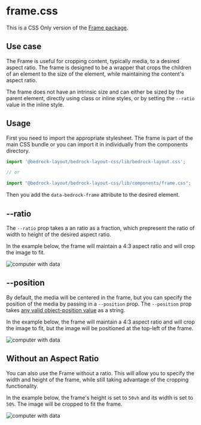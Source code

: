 

<Meta title="CSS Only/components/frame.css" />

# frame.css

This is a CSS Only version of the [Frame package](/?path=/docs/components-frame--api).

## Use case

The Frame is useful for cropping content, typically media, to a desired aspect ratio. The frame is designed to be a wrapper that crops the children of an element to the size of the element, while maintaining the content's aspect ratio.

The frame does not have an intrinsic size and can either be sized by the parent element, directly using class or inline styles, or by setting the `--ratio` value in the inline style.

## Usage

First you need to import the appropriate stylesheet. The frame is part of the main CSS bundle or you can import it in individually from the components directory.

```javascript
import '@bedrock-layout/bedrock-layout-css/lib/bedrock-layout.css';

// or

import "@bedrock-layout/bedrock-layout-css/lib/components/frame.css";
```

Then you add the `data-bedrock-frame` attribute to the desired element.

## --ratio

The `--ratio` prop takes a an ratio as a fraction, which prepresent the ratio of width to height of the desired aspect ratio.

In the example below, the frame will maintain a 4:3 aspect ratio and will crop the image to fit.

<Canvas withToolbar withSource="open">
  <Story name="--ratio">
    <div data-bedrock-frame style={{ "--ratio": "4/3" }}>
      <img src={imgSrc} alt="computer with data" />
    </div>
  </Story>
</Canvas>

## --position

By default, the media will be centered in the frame, but you can specify the position of the media by passing in a `--position` prop. The `--position` prop takes [any valid object-position value](https://developer.mozilla.org/en-US/docs/Web/CSS/object-position) as a string.

In the example below, the frame will maintain a 4:3 aspect ratio and will crop the image to fit, but the image will be positioned at the top-left of the frame.

<Canvas withToolbar withSource="open">
  <Story name="--position">
    <div
      data-bedrock-frame
      style={{ "--position": "left top", "--ratio": "4/3" }}
    >
      <img src={imgSrc} alt="computer with data" />
    </div>
  </Story>
</Canvas>

## Without an Aspect Ratio

You can also use the Frame without a ratio. This will allow you to specify the width and height of the frame, while still taking advantage of the cropping functionality.

In the example below, the frame's height is set to `50vh` and its width is set to `50%`. The image will be cropped to fit the frame.

<Canvas withToolbar withSource="open">
  <Story name="no ratio">
    <div data-bedrock-frame style={{ height: "50vh", width: "50%" }}>
      <img src={imgSrc} alt="computer with data" />
    </div>
  </Story>
</Canvas>
